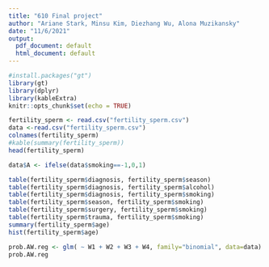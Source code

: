 ```yaml
---
title: "610 Final project"
author: "Ariane Stark, Minsu Kim, Diezhang Wu, Alona Muzikansky"
date: "11/6/2021"
output:
  pdf_document: default
  html_document: default
---
```


```r
#install.packages("gt")
library(gt)
library(dplyr)
library(kableExtra)
knitr::opts_chunk$set(echo = TRUE)
```

```r
fertility_sperm <- read.csv("fertility_sperm.csv")
data <-read.csv("fertility_sperm.csv")
colnames(fertility_sperm)
#kable(summary(fertility_sperm))
head(fertility_sperm)

data$A <- ifelse(data$smoking==-1,0,1)

```



```r
table(fertility_sperm$diagnosis, fertility_sperm$season)
table(fertility_sperm$diagnosis, fertility_sperm$alcohol)
table(fertility_sperm$diagnosis, fertility_sperm$smoking)
table(fertility_sperm$season, fertility_sperm$smoking)
table(fertility_sperm$surgery, fertility_sperm$smoking)
table(fertility_sperm$trauma, fertility_sperm$smoking)
summary(fertility_sperm$age)
hist(fertility_sperm$age)
```


```r
prob.AW.reg <- glm( ~ W1 + W2 + W3 + W4, family="binomial", data=data)
prob.AW.reg
```

